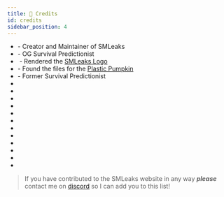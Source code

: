 ```yaml
---
title: 📜 Credits
id: credits
sidebar_position: 4
---
```



- <CreditExternal id="trbodev" href="https://trbo.dev"/> - Creator and Maintainer of SMLeaks
- <CreditExternal id="ivancohe"/> - OG Survival Predictionist
- &#8203;<CreditExternal id="charging-turnip"/> - Rendered the [SMLeaks Logo](/logbook/items#log-items)
- &#8203;<CreditExternal id="technologic-nick" href="https://github.com/technologicnick"/> - Found the files for
  the [Plastic Pumpkin](/unused/parts#plastic-pumpkin)
- <CreditExternal id="rockstar-modder"/> - Former Survival Predictionist
- <CreditExternal id="question-mark" href="https://twitter.com/_QuestionableM_"/>
- <CreditExternal id="futuremapper"/>
- <CreditExternal id="tomatech"/>
- <CreditExternal id="zero-tsu"/>
- <CreditExternal id="bananacat"/>
- <CreditExternal id="dart-frog"/>
- <CreditExternal id="red-gal"/>
- <CreditExternal id="vajdani"/>
- <CreditExternal id="nothing-mod"/>
- <CreditExternal id="shrootoo"/>
- <CreditExternal id="donut"/>
- <CreditExternal id="mateusz-perczak" href="https://github.com/MateuszPerczak"/>

> If you have contributed to the SMLeaks website in any way _**please**_ contact
> me on [discord](pathname:///discord) so I can add you to this list!
